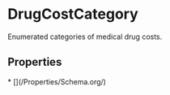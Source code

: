 # DrugCostCategory

Enumerated categories of medical drug costs.

## Properties

<Grid>
* [](/Properties/Schema.org/)

</Grid>


